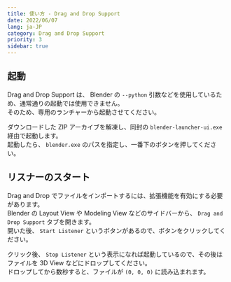 ```yaml
---
title: 使い方 - Drag and Drop Support
date: 2022/06/07
lang: ja-JP
category: Drag and Drop Support
priority: 3
sidebar: true
---
```


## 起動

Drag and Drop Support は、 Blender の `--python` 引数などを使用しているため、通常通りの起動では使用できません。  
そのため、専用のランチャーから起動させてください。

ダウンロードした ZIP アーカイブを解凍し、同封の `blender-launcher-ui.exe` 経由で起動します。  
起動したら、 `blender.exe` のパスを指定し、一番下のボタンを押してください。

## リスナーのスタート

Drag and Drop でファイルをインポートするには、拡張機能を有効にする必要があります。  
Blender の Layout View や Modeling View などのサイドバーから、 `Drag and Drop Support` タブを開きます。  
開いた後、 `Start Listener` というボタンがあるので、ボタンをクリックしてください。

クリック後、 `Stop Listener` という表示になれば起動しているので、その後はファイルを 3D View などにドロップしてください。  
ドロップしてから数秒すると、ファイルが `(0, 0, 0)` に読み込まれます。
